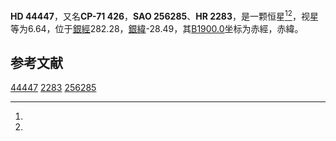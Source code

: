 {{Starbox begin
| name = HD 44447
}}
{{Starbox observe
| epoch = [[J2000.0|J2000.0]]
| constell = {{星座名待查}}<ref name=SIMBAD>{{cite web
 | url=http://simbad.u-strasbg.fr/simbad/sim-id?Ident=HR+2283
 | title=Pulsating variable Star
 | publisher=Centre de Données astronomiques de Strasbourg
 | work=SIMBAD
 | accessdate=2012-07-13
 | archive-date=2016-03-16
 | archive-url=https://web.archive.org/web/20160316162040/http://simbad.u-strasbg.fr/simbad/sim-id?Ident=HR+2283
 | dead-url=no
 }}</ref><ref name=DATA>{{cite web
 | url=http://vizier.u-strasbg.fr/viz-bin/VizieR-5?-out.add=.&-source=5050&-corr=PK=HR&-out.max=9999&HR=2283
 | title=VizieR Detailed Page
 | accessdate=2012-07-13
 | archive-date=2016-03-05
 | archive-url=https://web.archive.org/web/20160305001441/http://vizier.u-strasbg.fr/viz-bin/VizieR-5?-out.add=.&-source=5050&-corr=PK=HR&-out.max=9999&HR=2283
 | dead-url=no
 }}</ref>
| 星官 = 
| ra = {{RA|6|15|5.9}}<ref name=SIMBAD /><ref name=DATA />
| dec = {{DEC|-71|42|10}}<ref name=SIMBAD /><ref name=DATA />
| appmag_v = 6.64<ref name=SIMBAD /><ref name=DATA />
}}
{{Starbox character
| class = F8V<ref name=SIMBAD /><ref name=DATA />
| b-v = 0.56<ref name=SIMBAD /><ref name=DATA />
| u-b = 0.01<ref name=SIMBAD /><ref name=DATA />
| r-i = <ref name=SIMBAD /><ref name=DATA />
| variable = 
}}
{{Starbox astrometry
| radial_v = 0.01
| prop_mo_ra = 14
| parallax = 
| p_error = 
}}
{{Starbox catalog
| names =CP-71 426，[[SAO星表|SAO]] 256285，[[HD星表|HD]] 44447，[[HR星表|HR]] 2283}}
{{Starbox reference |Simbad=HR+2283}}
{{Starbox end}}

'''HD 44447'''，又名'''CP-71 426'''，'''SAO 256285'''、'''HR 2283'''，是一颗恒星<ref name=SIMBAD /><ref name=DATA />，视星等为6.64，位于[[銀道座標系|銀經]]282.28，[[銀道座標系|銀緯]]-28.49，其[[B1900.0|B1900.0]]坐标为赤經{{RA|6|16|41.8}}，赤緯{{DEC|-71|-28.49|57}}。

== 参考文献 ==
{{reflist}}

{{star-stub}}

[[Category:HD和HDE天體|44447]]
[[Category:HR天體|2283]]
[[Category:SAO天體|256285]]